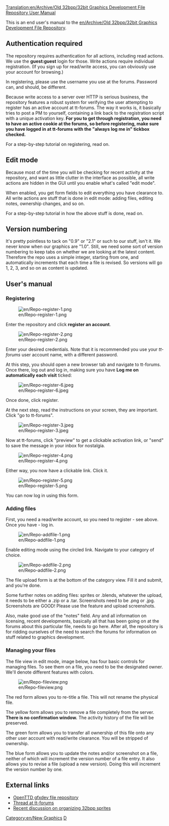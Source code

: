[[Translation:en/Archive/Old 32bpp/32bit Graphics Development File Repository User Manual]]
{{fr/Traduction|32bit Graphics Development File Repository User Manual|0}}


This is an end user's manual to the [[en/Archive/Old 32bpp/32bit Graphics Development File Repository]].

==Authentication required==

The repository requires authentication for all actions, including read actions. We use the '''guest:guest''' login for those. Write actions require individual registration. (If you sign up for read/write access, you can obviously use your account for browsing.)

In registering, please use the username you use at the forums. Password can, and should, be different.

Because write access to a server over HTTP is serious business, the repository features a robust system for verifying the user attempting to register has an active account at tt-forums. The way it works is, it basically tries to post a PM to yourself, containing a link back to the registration script with a unique activation key. '''For you to get through registration, you need to have an active cookie at the forums, so before registering, make sure you have logged in at tt-forums with the "always log me in" tickbox checked.'''

For a step-by-step tutorial on registering, read on.

==Edit mode==

Because most of the time you will be checking for recent activity at the repository, and want as little clutter in the interface as possible, all write actions are hidden in the GUI until you enable what's called "edit mode".

When enabled, you get form fields to edit everything you have clearance to. All write actions are stuff that is done in edit mode: adding files, editing notes, ownership changes, and so on.

For a step-by-step tutorial in how the above stuff is done, read on.

==Version numbering==

It's pretty pointless to tack on "0.9" or "2.1" or such to our stuff, isn't it. We never know when our graphics are "1.0". Still, we need some sort of version numbering to keep tabs on whether we are looking at the latest content. Therefore the repo uses a simple integer, starting from one, and automatically increments that each time a file is revised. So versions will go 1, 2, 3, and so on as content is updated.

==User's manual==

{{en/Outdated}}

===Registering===

[[File:en/Repo-register-1.png]]

Enter the repository and click '''register an account'''.

[[File:en/Repo-register-2.png]]

Enter your desired credentials. Note that it is recommended you use your ''tt-forums'' user account name, with a different password.

At this step, you should open a new browser tab and navigate to tt-forums. Once there, log out and log in, making sure you have '''Log me on automatically each visit''' ticked:

[[File:en/Repo-register-6.jpeg]]

Once done, click register.

At the next step, read the instructions on your screen, they are important. Click "go to tt-forums".

[[File:en/Repo-register-3.jpeg]]

Now at tt-forums, click "preview" to get a clickable activation link, or "send" to save the message in your inbox for nostalgia. 

[[File:en/Repo-register-4.png]]

Either way, you now have a clickable link. Click it.

[[File:en/Repo-register-5.png]]

You can now log in using this form.

===Adding files===

First, you need a read/write account, so you need to register - see above. Once you have - log in.

[[File:en/Repo-addfile-1.png]]

Enable editing mode using the circled link. Navigate to your category of choice.

[[File:en/Repo-addfile-2.png]]

The file upload form is at the bottom of the category view. Fill it and submit, and you're done.

Some further notes on adding files: sprites or .blends, whatever the upload, it needs to be either a .zip or a .tar. Screenshots need to be .png or .jpg. Screenshots are GOOD! Please use the feature and upload screenshots.

Also, make good use of the "notes" field. Any and all information on licensing, recent developments, basically all that has been going on at the forums about this particular file, needs to go here. After all, the repository is for ridding ourselves of the need to search the forums for information on stuff related to graphics development.

===Managing your files===

The file view in edit mode, image below, has four basic controls for managing files. To see them on a file, you need to be the designated owner. We'll denote different features with colors.

[[File:en/Repo-fileview.png]]

The red form allows you to re-title a file. This will not rename the physical file.

The yellow form allows you to remove a file completely from the server. '''There is no confirmation window.''' The activity history of the file will be preserved.

The green form allows you to transfer all ownership of this file onto any other user account with read/write clearance. You will be stripped of ownership.

The blue form allows you to update the notes and/or screenshot on a file, neither of which will increment the version number of a file entry. It also allows you to revise a file (upload a new version). Doing this will increment the version number by one.

==External links==

* [http://jupix.info/openttd/gfxdev-repo OpenTTD gfxdev file repository]
* [http://www.tt-forums.net/viewtopic.php?f=36&t=42293 Thread at tt-forums]
* [http://www.tt-forums.net/viewtopic.php?f=36&t=33496&start=60 Recent discussion on organizing 32bpp sprites]


{{en/Navbox Graphics Development}}

[[Category:en/New Graphics]][[Category:en/32bpp Graphics Developer resources|D]]